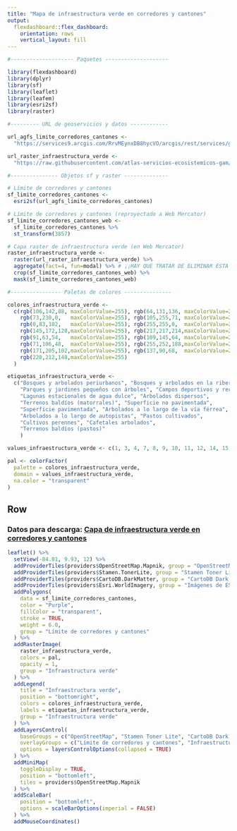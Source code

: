 ```yaml
---
title: "Mapa de infraestructura verde en corredores y cantones"
output: 
  flexdashboard::flex_dashboard:
    orientation: rows
    vertical_layout: fill
---
```


```r
#-------------------- Paquetes --------------------

library(flexdashboard)
library(dplyr)
library(sf)
library(leaflet)
library(leafem)
library(esri2sf)
library(raster)

#--------- URL de geoservicios y datos ------------

url_agfs_limite_corredores_cantones <-
  "https://services9.arcgis.com/RrvMEynxDB8hycVO/arcgis/rest/services/gam_limite_corredores_cantones/FeatureServer/0"

url_raster_infraestructura_verde <-
  "https://raw.githubusercontent.com/atlas-servicios-ecosistemicos-gam/datos/master/infraestructura-verde/corredores-cantones/IV_CORREDORES_CANTONES_WEB.TIF"

#--------------- Objetos sf y raster --------------

# Límite de corredores y cantones
sf_limite_corredores_cantones <- 
  esri2sf(url_agfs_limite_corredores_cantones)

# Límite de corredores y cantones (reproyectado a Web Mercator)
sf_limite_corredores_cantones_web <- 
  sf_limite_corredores_cantones %>%
  st_transform(3857)

# Capa raster de infraestructura verde (en Web Mercator)
raster_infraestructura_verde <-
  raster(url_raster_infraestructura_verde) %>%
  aggregate(fact=4, fun=modal) %>% # ¡¡HAY QUE TRATAR DE ELIMINAR ESTA AGRUPACIÓN. PODRÍA FUNCIONAR AL USAR MÁS MEMORIA LINUX!!
  crop(sf_limite_corredores_cantones_web) %>%
  mask(sf_limite_corredores_cantones_web)

#---------------- Paletas de colores ---------------

colores_infraestructura_verde <- 
  c(rgb(106,142,88, maxColorValue=255), rgb(64,131,136, maxColorValue=255), 
    rgb(73,230,0,   maxColorValue=255), rgb(105,255,71, maxColorValue=255), 
    rgb(0,83,102,   maxColorValue=255), rgb(255,255,0,  maxColorValue=255), 
    rgb(145,172,128,maxColorValue=255), rgb(217,217,214,maxColorValue=255), 
    rgb(91,63,54,   maxColorValue=255), rgb(109,145,64, maxColorValue=255), 
    rgb(71,106,48,  maxColorValue=255), rgb(255,252,188,maxColorValue=255), 
    rgb(171,205,102,maxColorValue=255), rgb(137,90,68,  maxColorValue=255), 
    rgb(220,212,148,maxColorValue=255)
  )

etiquetas_infraestructura_verde <- 
  c("Bosques y arbolados periurbanos", "Bosques y arbolados en la ribera de los ríos", 
    "Parques y jardines pequeños con árboles", "Campos deportivos y recreativos", 
    "Lagunas estacionales de agua dulce", "Arbolados dispersos", 
    "Terrenos baldíos (matorrales)", "Superficie no pavimentada", 
    "Superficie pavimentada", "Arbolados a lo largo de la vía férrea", 
    "Arbolados a lo largo de autopistas", "Pastos cultivados", 
    "Cultivos perennes", "Cafetales arbolados",
    "Terrenos baldíos (pastos)"
    )

values_infraestructura_verde <- c(1, 3, 4, 7, 8, 9, 10, 11, 12, 14, 15, 19, 20, 21, 22)

pal <- colorFactor(
  palette = colores_infraestructura_verde, 
  domain = values_infraestructura_verde,
  na.color = "transparent"
)

```

Row
-----------------------------------------------------------------------

### Datos para descarga: [Capa de infraestructura verde en corredores y cantones](https://raw.githubusercontent.com/atlas-servicios-ecosistemicos-gam/datos/master/infraestructura-verde/corredores-cantones/IV_CORREDORES_CANTONES.TIF)
```r

leaflet() %>%
  setView(-84.01, 9.93, 12) %>%
  addProviderTiles(providers$OpenStreetMap.Mapnik, group = "OpenStreetMap") %>%
  addProviderTiles(providers$Stamen.TonerLite, group = "Stamen Toner Lite") %>%
  addProviderTiles(providers$CartoDB.DarkMatter, group = "CartoDB Dark Matter") %>%
  addProviderTiles(providers$Esri.WorldImagery, group = "Imágenes de ESRI") %>%
  addPolygons(
    data = sf_limite_corredores_cantones,
    color = "Purple",
    fillColor = "transparent",
    stroke = TRUE,
    weight = 6.0,
    group = "Límite de corredores y cantones"
  ) %>%
  addRasterImage(
    raster_infraestructura_verde,
    colors = pal,
    opacity = 1,
    group = "Infraestructura verde"
  ) %>%
  addLegend(
    title = "Infraestructura verde", 
    position = "bottomright",
    colors = colores_infraestructura_verde, 
    labels = etiquetas_infraestructura_verde,
    group = "Infraestructura verde"
  ) %>%
  addLayersControl(
    baseGroups = c("OpenStreetMap", "Stamen Toner Lite", "CartoDB Dark Matter", "Imágenes de ESRI"),
    overlayGroups = c("Límite de corredores y cantones", "Infraestructura verde"),
    options = layersControlOptions(collapsed = TRUE)    
  ) %>%  
  addMiniMap(
    toggleDisplay = TRUE,
    position = "bottomleft",
    tiles = providers$OpenStreetMap.Mapnik
  ) %>%
  addScaleBar(
    position = "bottomleft",
    options = scaleBarOptions(imperial = FALSE)
  ) %>%
  addMouseCoordinates()

```